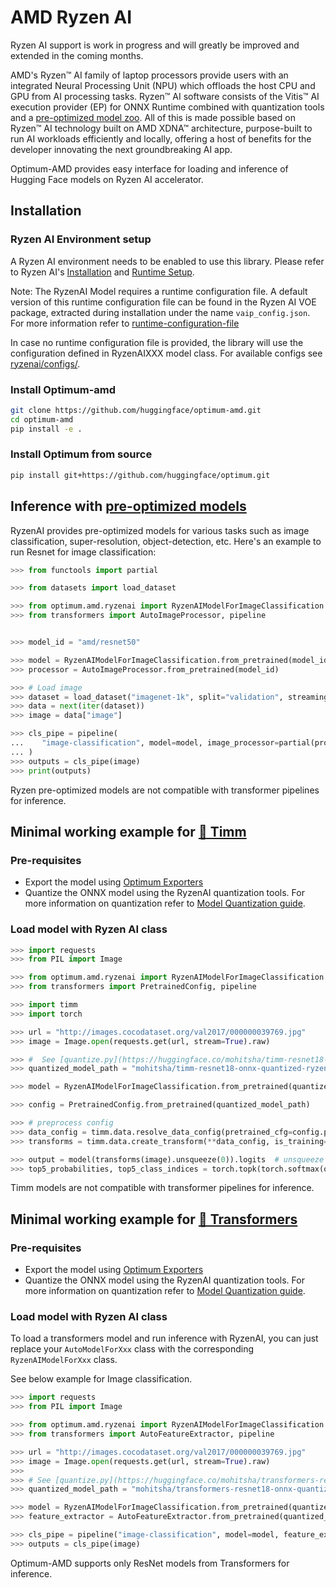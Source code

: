 <!--Copyright 2023 The HuggingFace Team. All rights reserved.
Licensed under the MIT License.
-->

# AMD Ryzen AI

<Tip>
Ryzen AI support is work in progress and will greatly be improved and extended in the coming months.
</Tip>

AMD's Ryzen™ AI family of laptop processors provide users with an integrated Neural Processing Unit (NPU) which offloads the host CPU and GPU from AI processing tasks. Ryzen™ AI software consists of the Vitis™ AI execution provider (EP) for ONNX Runtime combined with quantization tools and a [pre-optimized model zoo](https://huggingface.co/models?other=RyzenAI). All of this is made possible based on Ryzen™ AI technology built on AMD XDNA™ architecture, purpose-built to run AI workloads efficiently and locally, offering a host of benefits for the developer innovating the next groundbreaking AI app.

Optimum-AMD provides easy interface for loading and inference of Hugging Face models on Ryzen AI accelerator.

## Installation

### Ryzen AI Environment setup

A Ryzen AI environment needs to be enabled to use this library. Please refer to Ryzen AI's [Installation](https://ryzenai.docs.amd.com/en/latest/inst.html) and [Runtime Setup](https://ryzenai.docs.amd.com/en/latest/runtime_setup.html).

Note:
The RyzenAI Model requires a runtime configuration file. A default version of this runtime configuration file can be found in the Ryzen AI VOE package, extracted during installation under the name `vaip_config.json`.
For more information refer to [runtime-configuration-file](https://ryzenai.docs.amd.com/en/latest/runtime_setup.html#runtime-configuration-file)

In case no runtime configuration file is provided, the library will use the configuration defined in RyzenAIXXX model class. For available configs see [ryzenai/configs/](https://github.com/huggingface/optimum-amd/tree/main/optimum/amd/ryzenai/configs/).

### Install Optimum-amd

```bash
git clone https://github.com/huggingface/optimum-amd.git
cd optimum-amd
pip install -e .
```

### Install Optimum from source

```bash
pip install git+https://github.com/huggingface/optimum.git
```

## Inference with [pre-optimized models](https://huggingface.co/models?other=RyzenAI)

RyzenAI provides pre-optimized models for various tasks such as image classification, super-resolution, object-detection, etc. Here's an example to run Resnet for image classification:

```python
>>> from functools import partial

>>> from datasets import load_dataset

>>> from optimum.amd.ryzenai import RyzenAIModelForImageClassification
>>> from transformers import AutoImageProcessor, pipeline


>>> model_id = "amd/resnet50"

>>> model = RyzenAIModelForImageClassification.from_pretrained(model_id)
>>> processor = AutoImageProcessor.from_pretrained(model_id)

>>> # Load image
>>> dataset = load_dataset("imagenet-1k", split="validation", streaming=True, trust_remote_code=True)
>>> data = next(iter(dataset))
>>> image = data["image"]

>>> cls_pipe = pipeline(
...    "image-classification", model=model, image_processor=partial(processor, data_format="channels_last")
... )
>>> outputs = cls_pipe(image)
>>> print(outputs)
```

<Tip warning={true}>
Ryzen pre-optimized models are not compatible with transformer pipelines for inference.
</Tip>


## Minimal working example for [🤗 Timm](https://huggingface.co/docs/timm/index)

### Pre-requisites
* Export the model using [Optimum Exporters](https://huggingface.co/docs/optimum/main/en/exporters/onnx/usage_guides/export_a_model)
* Quantize the ONNX model using the RyzenAI quantization tools. For more information on quantization refer to [Model Quantization guide](https://huggingface.co/docs/optimum/main/en/amd/ryzenai/usage_guides/quantization).

### Load model with Ryzen AI class

```python
>>> import requests
>>> from PIL import Image

>>> from optimum.amd.ryzenai import RyzenAIModelForImageClassification
>>> from transformers import PretrainedConfig, pipeline

>>> import timm
>>> import torch

>>> url = "http://images.cocodataset.org/val2017/000000039769.jpg"
>>> image = Image.open(requests.get(url, stream=True).raw)

>>> #  See [quantize.py](https://huggingface.co/mohitsha/timm-resnet18-onnx-quantized-ryzen/blob/main/quantize.py) for more details on quantization.
>>> quantized_model_path = "mohitsha/timm-resnet18-onnx-quantized-ryzen"

>>> model = RyzenAIModelForImageClassification.from_pretrained(quantized_model_path)

>>> config = PretrainedConfig.from_pretrained(quantized_model_path)

>>> # preprocess config
>>> data_config = timm.data.resolve_data_config(pretrained_cfg=config.pretrained_cfg)
>>> transforms = timm.data.create_transform(**data_config, is_training=False)

>>> output = model(transforms(image).unsqueeze(0)).logits  # unsqueeze single image into batch of 1
>>> top5_probabilities, top5_class_indices = torch.topk(torch.softmax(output, dim=1) * 100, k=5)
```

<Tip warning={true}>
Timm models are not compatible with transformer pipelines for inference.
</Tip>


## Minimal working example for [🤗 Transformers](https://huggingface.co/docs/transformers/index)

### Pre-requisites
* Export the model using [Optimum Exporters](https://huggingface.co/docs/optimum/main/en/exporters/onnx/usage_guides/export_a_model)
* Quantize the ONNX model using the RyzenAI quantization tools. For more information on quantization refer to [Model Quantization guide](https://huggingface.co/docs/optimum/main/en/amd/ryzenai/usage_guides/quantization).

### Load model with Ryzen AI class
To load a transformers model and run inference with RyzenAI, you can just replace your `AutoModelForXxx` class with the corresponding `RyzenAIModelForXxx` class.

See below example for Image classification.

```python
>>> import requests
>>> from PIL import Image

>>> from optimum.amd.ryzenai import RyzenAIModelForImageClassification
>>> from transformers import AutoFeatureExtractor, pipeline

>>> url = "http://images.cocodataset.org/val2017/000000039769.jpg"
>>> image = Image.open(requests.get(url, stream=True).raw)
>>> 
>>> # See [quantize.py](https://huggingface.co/mohitsha/transformers-resnet18-onnx-quantized-ryzen/blob/main/quantize.py) for more details on quantization.
>>> quantized_model_path = "mohitsha/transformers-resnet18-onnx-quantized-ryzen"

>>> model = RyzenAIModelForImageClassification.from_pretrained(quantized_model_path)
>>> feature_extractor = AutoFeatureExtractor.from_pretrained(quantized_model_path)

>>> cls_pipe = pipeline("image-classification", model=model, feature_extractor=feature_extractor)
>>> outputs = cls_pipe(image)
```

<Tip warning={true}>
Optimum-AMD supports only ResNet models from Transformers for inference.
</Tip>